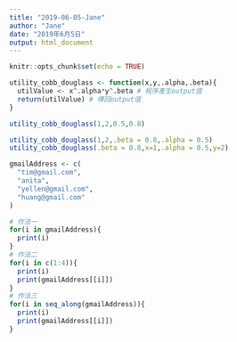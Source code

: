 ```yaml
---
title: "2019-06-05-Jane"
author: "Jane"
date: "2019年6月5日"
output: html_document
---
```


```r
knitr::opts_chunk$set(echo = TRUE)
```

```r
utility_cobb_douglass <- function(x,y,.alpha,.beta){
  utilValue <- x^.alpha*y^.beta # 程序產生output值
  return(utilValue) # 傳回output值
}
```

```r
utility_cobb_douglass(1,2,0.5,0.8)
```

```r
utility_cobb_douglass(1,2,.beta = 0.8,.alpha = 0.5)
utility_cobb_douglass(.beta = 0.8,x=1,.alpha = 0.5,y=2)
```

```r
gmailAddress <- c(
  "tim@gmail.com",
  "anita",
  "yellen@gmail.com",
  "huang@gmail.com"
)
```

```r
# 作法一
for(i in gmailAddress){
  print(i)
}
# 作法二
for(i in c(1:4)){
  print(i)
  print(gmailAddress[[i]])
}
# 作法三
for(i in seq_along(gmailAddress)){
  print(i)
  print(gmailAddress[[i]])
}
```

































